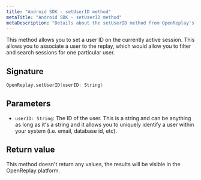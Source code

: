 ```yaml
---
title: "Android SDK - setUserID method"
metaTitle: "Android SDK - setUserID method"
metaDescription: "Details about the setUserID method from OpenReplay's Android SDK"
---
```


This method allows you to set a user ID on the currently active session. This allows you to associate a user to the replay, which would allow you to filter and search sessions for one particular user.

## Signature
```swift
OpenReplay.setUserID(userID: String)
```

## Parameters

- `userID: String`: The ID of the user. This is a string and can be anything as long as it's a string and it allows you to uniquely identify a user within your system (i.e. email, database id, etc).

## Return value

This method doesn't return any values, the results will be visible in the OpenReplay platform.

